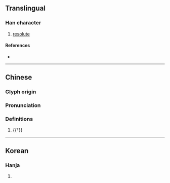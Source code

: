 {{character info/new}}
==Translingual==

===Han character===
{{Han char|rn=94|rad=犬|as=03|sn=6|four=48217|canj=KHON|ids=⿰犭乞}}

# [[resolute]]

====References====
* {{Han ref|kx=0706.170|dkj=20251|dj=1119.090|hdz=21333.030|uh=72B5|ud=29365|bh=CA44|bd=51780}}

----
==Chinese==
{{zh-forms}}

===Glyph origin===
{{Han etym}}
{{Han compound|犬|t1=dog|乞|c1=s|c2=p|ls=psc}}

===Pronunciation===
{{zh-pron
|m=jié,qì,hé,gē
|c=hat1
|mc=y
|oc=y
|cat=a,n
}}

===Definitions===
{{zh-hanzi}}

# {{†}} {{zh-used|犵狫}}

----

==Korean==

===Hanja===
{{ko-hanja|hangeul=힐|eumhun=|rv=hil|mr=hil|y=hil}}

# {{rfdef|ko|sort=犬03}}